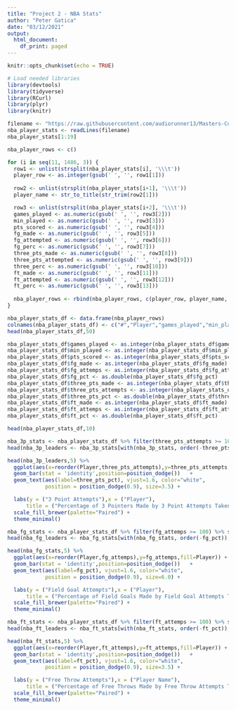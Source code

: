 ```yaml
---
title: "Project 2 - NBA Stats"
author: "Peter Gatica"
date: "03/12/2021"
output:
  html_document:
    df_print: paged
---
```

```r
knitr::opts_chunk$set(echo = TRUE)
```

```r
# Load needed libraries
library(devtools)
library(tidyverse)
library(RCurl)
library(plyr)
library(knitr)
```

```r
filename <- "https://raw.githubusercontent.com/audiorunner13/Masters-Coursework/main/DATA607%20Spring%202021/Week6/Data/NBA_Player_Stats.txt"
nba_player_stats <- readLines(filename)
nba_player_stats[1:19]
```

```r
nba_player_rows <- c()
```

```r
for (i in seq(11, 1486, 3)) {
  row1 <- unlist(strsplit(nba_player_stats[i], '\\\t'))
  player_row <- as.integer(gsub(' ', '', row1[1]))
  
  row2 <- unlist(strsplit(nba_player_stats[i+1], '\\\t'))
  player_name <- str_to_title(str_trim(row2[1]))

  row3 <- unlist(strsplit(nba_player_stats[i+2], '\\\t'))
  games_played <- as.numeric(gsub(' ', '', row3[2]))
  min_played <- as.numeric(gsub(' ', '', row3[3]))
  pts_scored <- as.numeric(gsub(' ', '', row3[4]))
  fg_made <- as.numeric(gsub(' ', '', row3[5]))
  fg_attempted <- as.numeric(gsub(' ', '', row3[6]))
  fg_perc <- as.numeric(gsub(' ', '', row3[7]))
  three_pts_made <- as.numeric(gsub(' ', '', row3[8]))
  three_pts_attempted <- as.numeric(gsub(' ', '', row3[9]))
  three_perc <- as.numeric(gsub(' ', '', row3[10]))
  ft_made <- as.numeric(gsub(' ', '', row3[11]))
  ft_attempted <- as.numeric(gsub(' ', '', row3[12]))
  ft_perc <- as.numeric(gsub(' ', '', row3[13]))
  
  nba_player_rows <- rbind(nba_player_rows, c(player_row, player_name, games_played, min_played, pts_scored, fg_made, fg_attempted, fg_perc, three_pts_made, three_pts_attempted, three_perc, ft_made, ft_attempted, ft_perc))
}
```

```r
nba_player_stats_df <- data.frame(nba_player_rows)
colnames(nba_player_stats_df) <- c("#","Player","games_played","min_played","pts_scored","fg_made","fg_attemps","fg_pct","three_pts_made","three_pts_attempts","three_pts_pct","ft_made","ft_attemps","ft_pct")
head(nba_player_stats_df,50)
```

```r
nba_player_stats_df$games_played <- as.integer(nba_player_stats_df$games_played)
nba_player_stats_df$min_played <- as.integer(nba_player_stats_df$min_played)
nba_player_stats_df$pts_scored <- as.integer(nba_player_stats_df$pts_scored)
nba_player_stats_df$fg_made <- as.integer(nba_player_stats_df$fg_made)
nba_player_stats_df$fg_attemps <- as.integer(nba_player_stats_df$fg_attemps)
nba_player_stats_df$fg_pct <- as.double(nba_player_stats_df$fg_pct)
nba_player_stats_df$three_pts_made <- as.integer(nba_player_stats_df$three_pts_made)
nba_player_stats_df$three_pts_attempts <- as.integer(nba_player_stats_df$three_pts_attempts)
nba_player_stats_df$three_pts_pct <- as.double(nba_player_stats_df$three_pts_pct)
nba_player_stats_df$ft_made <- as.integer(nba_player_stats_df$ft_made)
nba_player_stats_df$ft_attemps <- as.integer(nba_player_stats_df$ft_attemps)
nba_player_stats_df$ft_pct <- as.double(nba_player_stats_df$ft_pct)

head(nba_player_stats_df,10)
```


```r
nba_3p_stats <- nba_player_stats_df %>% filter(three_pts_attempts >= 100) %>% select('Player','games_played','three_pts_made', 'three_pts_attempts','three_pts_pct') 
head(nba_3p_leaders <- nba_3p_stats[with(nba_3p_stats, order(-three_pts_pct)),],10)
```

```r
head(nba_3p_leaders,5) %>%
  ggplot(aes(x=reorder(Player,three_pts_attempts),y=three_pts_attempts,fill=Player)) + 
  geom_bar(stat = 'identity',position=position_dodge())   +
  geom_text(aes(label=three_pts_pct), vjust=1.6, color="white",
            position = position_dodge(0.9), size=3.5) +

  labs(y = ("3 Point Attempts"),x = ("Player"),
      title = ("Percentage of 3 Pointers Made by 3 Point Attempts Taken by Player")  ) +
  scale_fill_brewer(palette="Paired") +
  theme_minimal()
```

```r
nba_fg_stats <- nba_player_stats_df %>% filter(fg_attemps >= 100) %>% select('Player','games_played','fg_made', 'fg_attemps','fg_pct') 
head(nba_fg_leaders <- nba_fg_stats[with(nba_fg_stats, order(-fg_pct)),],10)
```

```r
head(nba_fg_stats,5) %>%
  ggplot(aes(x=reorder(Player,fg_attemps),y=fg_attemps,fill=Player)) + 
  geom_bar(stat = 'identity',position=position_dodge())   +
  geom_text(aes(label=fg_pct), vjust=1.6, color="white",
            position = position_dodge(0.9), size=6.0) +

  labs(y = ("Field Goal Attempts"),x = ("Player"),
      title = ("Percentage of Field Goals Made by Field Goal Attempts Taken by Player")  ) +
  scale_fill_brewer(palette="Paired") +
  theme_minimal()
```

```r
nba_ft_stats <- nba_player_stats_df %>% filter(ft_attemps >= 100) %>% select('Player','games_played','ft_made', 'ft_attemps','ft_pct') 
head(nba_ft_leaders <- nba_ft_stats[with(nba_ft_stats, order(-ft_pct)),],10)
```

```r
head(nba_ft_stats,5) %>%
  ggplot(aes(x=reorder(Player,ft_attemps),y=ft_attemps,fill=Player)) + 
  geom_bar(stat = 'identity',position=position_dodge())   +
  geom_text(aes(label=ft_pct), vjust=1.6, color="white",
            position = position_dodge(0.9), size=3.5) +

  labs(y = ("Free Throw Attempts"),x = ("Player Name"),
      title = ("Percentage of Free Throws Made by Free Throw Attempts Taken by Player")  ) +
  scale_fill_brewer(palette="Paired") +
  theme_minimal()
```
